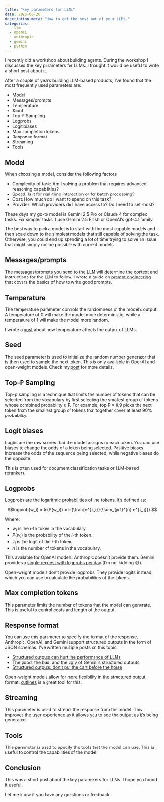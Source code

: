 ```yaml
---
title: "Key parameters for LLMs"
date: 2025-06-26
description-meta: "How to get the best out of your LLMs."
categories:
  - llm
  - openai
  - anthropic
  - gemini
  - python
---
```


I recently did a workshop about building agents. During the workshop I discussed the key parameters for LLMs. I thought it would be useful to write a short post about it.

After a couple of years building LLM-based products, I've found that the most frequently used parameters are:

- Model
- Messages/prompts
- Temperature
- Seed
- Top-P Sampling
- Logprobs
- Logit biases
- Max completion tokens
- Response format
- Streaming
- Tools

## Model

When choosing a model, consider the following factors:

- Complexity of task: Am I solving a problem that requires advanced reasoning capabilities?
- Speed: Is it for real-time interaction or for batch processing?
- Cost: How much do I want to spend on this task?
- Provider: Which providers do I have access to? Do I need to self-host?

These days my go-to model is Gemini 2.5 Pro or Claude 4 for complex tasks. For simpler tasks, I use Gemini 2.5 Flash or OpenAI's gpt-4.1 family.

The best way to pick a model is to start with the most capable models and then scale down to the simplest models that still capable of solving the task. Otherwise, you could end up spending a lot of time trying to solve an issue that might simply not be possible with current models.

## Messages/prompts

The messages/prompts you send to the LLM will determine the context and instructions for the LLM to follow. I wrote a guide on [prompt engineering](https://dylancastillo.co/posts/prompt-engineering-101.html) that covers the basics of how to write good prompts.

## Temperature

The temperature parameter controls the randomness of the model's output. A temperature of 0 will make the model more deterministic, while a temperature of 1 will make the model more random.

I wrote a [post](https://dylancastillo.co/posts/seed-temperature-llms.html) about how temperature affects the output of LLMs.

## Seed

The seed parameter is used to initialize the random number generator that is then used to sample the next token. This is only available in OpenAI and open-weight models. Check my [post](https://dylancastillo.co/posts/seed-temperature-llms.html) for more details.

## Top-P Sampling

Top-p sampling is a technique that limits the number of tokens that can be selected from the vocabulary by first selecting the smallest group of tokens whose combined probability ≥ P. For example, top P = 0.9 picks the next token from the smallest group of tokens that together cover at least 90% probability.

## Logit biases

Logits are the raw scores that the model assigns to each token. You can use biases to change the odds of a token being selected. Positive biases increase the odds of the sequence being selected, while negative biases do the opposite.

This is often used for document classification tasks or [LLM-based rerankers](https://cookbook.openai.com/examples/search_reranking_with_cross-encoders).

## Logprobs

Logprobs are the logaritmic probabilities of the tokens. It's defined as:

$$logprob(w_i) = ln(P(w_i)) = ln(\frac{e^{z_i}}{\sum_{j=1}^{n} e^{z_j}}) $$

Where:

- $w_i$ is the $i$-th token in the vocabulary.
- $P(w_i)$ is the probability of the $i$-th token.
- $z_i$ is the logit of the $i$-th token.
- $n$ is the number of tokens in the vocabulary.

This available for OpenAI models. Anthropic doesn't provide them. Gemini provides a [single request with logprobs per day](https://discuss.ai.google.dev/t/get-logprobs-at-output-token-level/54418/15) (I'm not kidding 😅).

Open-weight models don't provide logprobs. They provide logits instead, which you can use to calculate the probabilities of the tokens.

## Max completion tokens

This parameter limits the number of tokens that the model can generate. This is useful to control costs and length of the output.

## Response format

You can use this parameter to specify the format of the response. Anthropic, OpenAI, and Gemini support structured outputs in the form of JSON schemas. I've written multiple posts on this topic:

- [Structured outputs can hurt the performance of LLMs](https://dylancastillo.co/posts/say-what-you-mean-sometimes.html)
- [The good, the bad, and the ugly of Gemini's structured outputs](https://dylancastillo.co/posts/gemini-structured-outputs.html)
- [Structured outputs: don’t put the cart before the horse](https://dylancastillo.co/posts/llm-pydantic-order-matters.html)

Open-weight models allow for more flexibility in the structured output format. [outlines](https://dottxt-ai.github.io/outlines/latest/) is a great tool for this.

## Streaming

This parameter is used to stream the response from the model. This improves the user experience as it allows you to see the output as it's being generated.

## Tools

This parameter is used to specify the tools that the model can use. This is useful to control the capabilities of the model.

## Conclusion

This was a short post about the key parameters for LLMs. I hope you found it useful.

Let me know if you have any questions or feedback.
